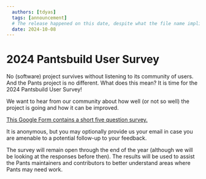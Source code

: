 ```yaml
---
  authors: [tdyas]
  tags: [announcement]
  # The release happened on this date, despite what the file name implies (which is when this post was authored)
  date: 2024-10-08
---
```


# 2024 Pantsbuild User Survey

No (software) project survives without listening to its community of users. And the Pants project is no different. What does this mean? It is time for the 2024 Pantsbuild User Survey!

We want to hear from our community about how well (or not so well) the project is going and how it can be improved.

[This Google Form contains a short five question survey.](https://forms.gle/eo7Y4DuxurjaMSZn6)

<!-- truncate -->

It is anonymous, but you may optionally provide us your email in case you are amenable to a potential follow-up to your feedback.

The survey will remain open through the end of the year (although we will be looking at the responses before then). The results will be used to assist the Pants maintainers and contributors to better understand areas where Pants may need work.
